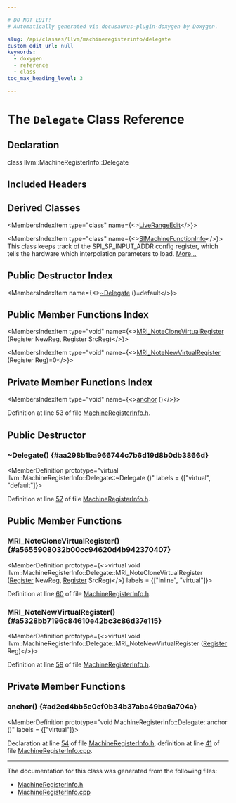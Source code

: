 ```yaml
---

# DO NOT EDIT!
# Automatically generated via docusaurus-plugin-doxygen by Doxygen.

slug: /api/classes/llvm/machineregisterinfo/delegate
custom_edit_url: null
keywords:
  - doxygen
  - reference
  - class
toc_max_heading_level: 3

---
```





# The `Delegate` Class Reference

<DoxygenPage pluginConfig={pluginConfig}>



## Declaration

<CodeBlock>class llvm::MachineRegisterInfo::Delegate</CodeBlock>

## Included Headers

<IncludesList>
<IncludesListItem
  filePath="llvm/CodeGen/MachineRegisterInfo.h"
  permalink="/docs/api/files/include/include/llvm/include/llvm/codegen/machineregisterinfo-h"
  isLocal="true" />
</IncludesList>

## Derived Classes

<MembersIndex>

<MembersIndexItem
  type="class"
  name={<><a href="/docs/api/classes/llvm/liverangeedit">LiveRangeEdit</a></>}>
</MembersIndexItem>

<MembersIndexItem
  type="class"
  name={<><a href="/docs/api/classes/llvm/simachinefunctioninfo">SIMachineFunctionInfo</a></>}>
This class keeps track of the SPI&#95;SP&#95;INPUT&#95;ADDR config register, which tells the hardware which interpolation parameters to load. <a href="/docs/api/classes/llvm/simachinefunctioninfo/#details">More...</a>
</MembersIndexItem>

</MembersIndex>

## Public Destructor Index

<MembersIndex>

<MembersIndexItem
  name={<><a href="#aa298b1ba966744c7b6d19d8b0db3866d">~Delegate</a> ()=default</>}>
</MembersIndexItem>

</MembersIndex>

## Public Member Functions Index

<MembersIndex>

<MembersIndexItem
  type="void"
  name={<><a href="#a5655908032b00cc94620d4b942370407">MRI&#95;NoteCloneVirtualRegister</a> (Register NewReg, Register SrcReg)</>}>
</MembersIndexItem>

<MembersIndexItem
  type="void"
  name={<><a href="#a5328bb7196c84610e42bc3c86d37e115">MRI&#95;NoteNewVirtualRegister</a> (Register Reg)=0</>}>
</MembersIndexItem>

</MembersIndex>

## Private Member Functions Index

<MembersIndex>

<MembersIndexItem
  type="void"
  name={<><a href="#ad2cd4bb5e0cf0b34b37aba49ba9a704a">anchor</a> ()</>}>
</MembersIndexItem>

</MembersIndex>


Definition at line 53 of file <a href="/docs/api/files/include/include/llvm/include/llvm/codegen/machineregisterinfo-h">MachineRegisterInfo.h</a>.

<SectionDefinition>

## Public Destructor

### ~Delegate() {#aa298b1ba966744c7b6d19d8b0db3866d}

<MemberDefinition
  prototype="virtual llvm::MachineRegisterInfo::Delegate::~Delegate ()"
  labels = {["virtual", "default"]}>

Definition at line <a href="/docs/api/files/include/include/llvm/include/llvm/codegen/machineregisterinfo-h/#l00057">57</a> of file <a href="/docs/api/files/include/include/llvm/include/llvm/codegen/machineregisterinfo-h">MachineRegisterInfo.h</a>.
</MemberDefinition>

</SectionDefinition>

<SectionDefinition>

## Public Member Functions

### MRI&#95;NoteCloneVirtualRegister() {#a5655908032b00cc94620d4b942370407}

<MemberDefinition
  prototype={<>virtual void llvm::MachineRegisterInfo::Delegate::MRI&#95;NoteCloneVirtualRegister (<a href="/docs/api/classes/llvm/register">Register</a> NewReg, <a href="/docs/api/classes/llvm/register">Register</a> SrcReg)</>}
  labels = {["inline", "virtual"]}>

Definition at line <a href="/docs/api/files/include/include/llvm/include/llvm/codegen/machineregisterinfo-h/#l00060">60</a> of file <a href="/docs/api/files/include/include/llvm/include/llvm/codegen/machineregisterinfo-h">MachineRegisterInfo.h</a>.
</MemberDefinition>

### MRI&#95;NoteNewVirtualRegister() {#a5328bb7196c84610e42bc3c86d37e115}

<MemberDefinition
  prototype={<>virtual void llvm::MachineRegisterInfo::Delegate::MRI&#95;NoteNewVirtualRegister (<a href="/docs/api/classes/llvm/register">Register</a> Reg)</>}>

Definition at line <a href="/docs/api/files/include/include/llvm/include/llvm/codegen/machineregisterinfo-h/#l00059">59</a> of file <a href="/docs/api/files/include/include/llvm/include/llvm/codegen/machineregisterinfo-h">MachineRegisterInfo.h</a>.
</MemberDefinition>

</SectionDefinition>

<SectionDefinition>

## Private Member Functions

### anchor() {#ad2cd4bb5e0cf0b34b37aba49ba9a704a}

<MemberDefinition
  prototype="void MachineRegisterInfo::Delegate::anchor ()"
  labels = {["virtual"]}>

Declaration at line <a href="/docs/api/files/include/include/llvm/include/llvm/codegen/machineregisterinfo-h/#l00054">54</a> of file <a href="/docs/api/files/include/include/llvm/include/llvm/codegen/machineregisterinfo-h">MachineRegisterInfo.h</a>, definition at line <a href="/docs/api/files/lib/lib/codegen/machineregisterinfo-cpp/#l00041">41</a> of file <a href="/docs/api/files/lib/lib/codegen/machineregisterinfo-cpp">MachineRegisterInfo.cpp</a>.
</MemberDefinition>

</SectionDefinition>

<hr/>

The documentation for this class was generated from the following files:

<ul>
<li><a href="/docs/api/files/include/include/llvm/include/llvm/codegen/machineregisterinfo-h">MachineRegisterInfo.h</a></li>
<li><a href="/docs/api/files/lib/lib/codegen/machineregisterinfo-cpp">MachineRegisterInfo.cpp</a></li>
</ul>

</DoxygenPage>
